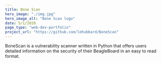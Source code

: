 ```yaml
---
title: Bone Scan
hero_image: "./img.jpg"
hero_image_alt: "Bone Scan logo"
date: 5/1/2020
page_type: "web-dev-portfolio"
project_url: "https://github.com/lehubbard/BoneScan"
---
```

BoneScan is a vulnerability scanner written in Python that offers users detailed information on the security of their BeagleBoard in an easy to read format. 